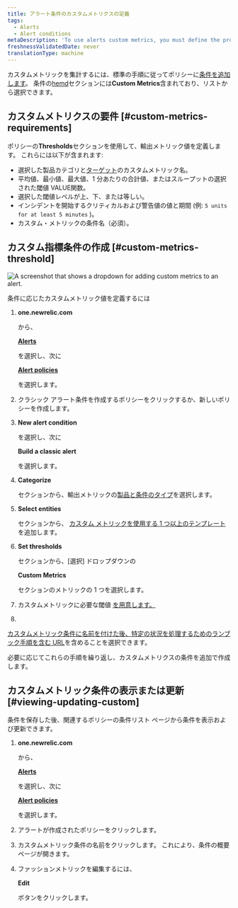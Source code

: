 ```yaml
---
title: アラート条件のカスタムメトリクスの定義
tags:
  - Alerts
  - Alert conditions
metaDescription: 'To use alerts custom metrics, you must define the product and entity, select the exact custom metric name, and define the thresholds.'
freshnessValidatedDate: never
translationType: machine
---
```



カスタムメトリックを集計するには、標準の手順に従ってポリシーに[条件を追加します](/docs/alerts-applied-intelligence/new-relic-alerts/alert-conditions/create-alert-conditions)。 条件の[hemd](/docs/alerts-applied-intelligence/new-relic-alerts/advanced-alerts/advanced-techniques/set-thresholds-alert-condition)セクションには<DNT>**Custom Metrics**</DNT>含まれており、リストから選択できます。

## カスタムメトリクスの要件 [#custom-metrics-requirements]

ポリシーの<DNT>**Thresholds**</DNT>セクションを使用して、輸出メトリック値を定義します。 これらには以下が含まれます:

* 選択した製品カテゴリと[ターゲット](/docs/alerts/new-relic-alerts-beta/configuring-alert-policies/select-product-targets-alert-condition)のカスタムメトリック名。
* 平均値、最小値、最大値、1 分あたりの合計値、またはスループットの選択された閾値 VALUE関数。
* 選択した閾値レベルが上、下、または等しい。
* インシデントを開始するクリティカルおよび警告値の値と期間 (例: `5 units for at least 5 minutes` )。
* カスタム・メトリックの条件名（必須）。

## カスタム指標条件の作成 [#custom-metrics-threshold]

<img
  title="Set custom metrics on your alerts"
  alt="A screenshot that shows a dropdown for adding custom metrics to an alert."
  src={alertsCustomMetrics}
/>

条件に応じたカスタムメトリック値を定義するには

1. <DNT>**one.newrelic.com**</DNT>

   から、

   <DNT>[**Alerts**](https://one.newrelic.com/alerts-ai)</DNT>

   を選択し、次に

   <DNT>[**Alert policies**](https://one.newrelic.com/alerts-ai/condition-builder/policy-list)</DNT>

   を選択します。

2. クラシック アラート条件を作成するポリシーをクリックするか、新しいポリシーを作成します。

3. <DNT>**New alert condition**</DNT>

   を選択し、次に

   <DNT>**Build a classic alert**</DNT>

   を選択します。

4. <DNT>**Categorize**</DNT>

   セクションから、輸出メトリックの[製品と条件のタイプ](/docs/alerts-applied-intelligence/new-relic-alerts/alert-conditions/create-alert-conditions)を選択します。

5. <DNT>**Select entities**</DNT>

   セクションから、 [カスタム メトリックを使用する 1 つ以上のテンプレート](/docs/alerts/new-relic-alerts-beta/configuring-alert-policies/select-product-targets-alert-condition)を追加します。

6. <DNT>**Set thresholds**</DNT>

   セクションから、\[選択] ドロップダウンの

   <DNT>**Custom Metrics**</DNT>

   セクションのメトリックの 1 つを選択します。

7. カスタムメトリックに必要な閾値 [を用意します。](#custom-metrics-requirements)

8. [](#custom-metrics-requirements)

[](#custom-metrics-requirements)

[カスタムメトリック条件に名前を付けた後、特定の状況を処理するための](#custom-metrics-requirements)[ランブック手順を含む URL](/docs/alerts-applied-intelligence/new-relic-alerts/advanced-alerts/understand-technical-concepts/provide-runbook-instructions-alert-activity)を含めることを選択できます。

必要に応じてこれらの手順を繰り返し、カスタムメトリクスの条件を追加で作成します。

## カスタムメトリック条件の表示または更新 [#viewing-updating-custom]

条件を保存した後、関連するポリシーの条件リスト ページから条件を表示および更新できます。

1. <DNT>**one.newrelic.com**</DNT>

   から、

   <DNT>[**Alerts**](https://one.newrelic.com/alerts-ai)</DNT>

   を選択し、次に

   <DNT>[**Alert policies**](https://one.newrelic.com/alerts-ai/condition-builder/policy-list)</DNT>

   を選択します。

2. アラートが作成されたポリシーをクリックします。

3. カスタムメトリック条件の名前をクリックします。 これにより、条件の概要ページが開きます。

4. ファッションメトリックを編集するには、

   <DNT>**Edit**</DNT>

   ボタンをクリックします。